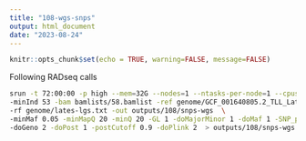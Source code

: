 ```yaml
---
title: "108-wgs-snps"
output: html_document
date: "2023-08-24"
---
```


```r
knitr::opts_chunk$set(echo = TRUE, warning=FALSE, message=FALSE)
```

Following RADseq calls

```sh
srun -t 72:00:00 -p high --mem=32G --nodes=1 --ntasks-per-node=1 --cpus-per-task=12 $HOME/angsd/angsd -nthreads 24 \
-minInd 53 -bam bamlists/58.bamlist -ref genome/GCF_001640805.2_TLL_Latcal_v3_genomic.fna \
-rf genome/lates-lgs.txt -out outputs/108/snps-wgs  \
-minMaf 0.05 -minMapQ 20 -minQ 20 -GL 1 -doMajorMinor 1 -doMaf 1 -SNP_pval 1e-6 \
-doGeno 2 -doPost 1 -postCutoff 0.9 -doPlink 2  > outputs/108/snps-wgs.out 2> outputs/108/snps-wgs.er &
```
